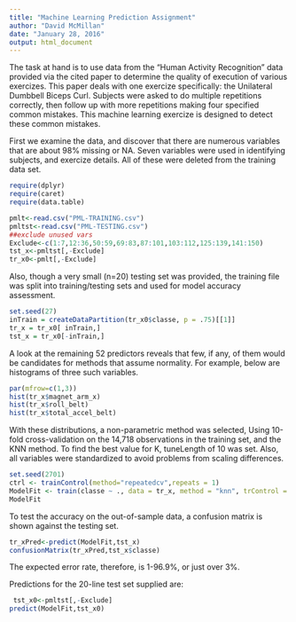 ```yaml
---
title: "Machine Learning Prediction Assignment"
author: "David McMillan"
date: "January 28, 2016"
output: html_document
---
```


The task at hand is to use data from the "Human Activity Recognition" data provided via the cited paper to determine the quality of execution of various exercizes.  This paper deals with one exercize specifically: the Unilateral Dumbbell Biceps Curl.  Subjects were asked to do multiple repetitions correctly, then follow up with more repetitions making four specified common mistakes. This machine learning exercize is designed to detect these common mistakes.

First we examine the data, and discover that there are numerous variables that are about 98% missing or NA.  Seven variables were used in identifying subjects, and exercize details.  All of these were deleted from the training data set.
```r
require(dplyr)
require(caret)
require(data.table)

pmlt<-read.csv("PML-TRAINING.csv")
pmltst<-read.csv("PML-TESTING.csv")
##exclude unused vars
Exclude<-c(1:7,12:36,50:59,69:83,87:101,103:112,125:139,141:150)
tst_x<-pmltst[,-Exclude]
tr_x0<-pmlt[,-Exclude]
```
Also, though a very small (n=20) testing set was provided, the training file was split into training/testing sets and used for model accuracy assessment.
```r
set.seed(27)
inTrain = createDataPartition(tr_x0$classe, p = .75)[[1]]
tr_x = tr_x0[ inTrain,]
tst_x = tr_x0[-inTrain,]
```

A look at the remaining 52 predictors reveals that few, if any, of them would be candidates for methods that assume normality.  For example, below are histograms of three such variables.
```r
par(mfrow=c(1,3))
hist(tr_x$magnet_arm_x)
hist(tr_x$roll_belt)
hist(tr_x$total_accel_belt)
```

With these distributions, a non-parametric method was selected, Using 10-fold cross-validation on the 14,718 observations in the training set, and the KNN method. To find the best value for K, tuneLength of 10 was set. Also, all variables were standardized to avoid problems from scaling differences.

```r
set.seed(2701)
ctrl <- trainControl(method="repeatedcv",repeats = 1) 
ModelFit <- train(classe ~ ., data = tr_x, method = "knn", trControl = ctrl, preProcess = c("center","scale"), tuneLength = 10)
ModelFit
```
To test the accuracy on the out-of-sample data, a confusion matrix is shown against the testing set.
```r
tr_xPred<-predict(ModelFit,tst_x)
confusionMatrix(tr_xPred,tst_x$classe)
```
The expected error rate, therefore, is 1-96.9%, or just over 3%.

Predictions for the 20-line test set supplied are:
```r
 tst_x0<-pmltst[,-Exclude]
predict(ModelFit,tst_x0)
```